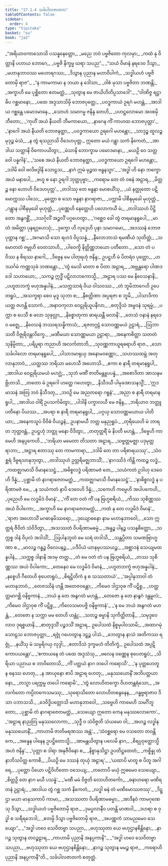 ```yaml
---
title: "17.1.4 သင်္ခပါလဇာတက"
tableOfContents: false
sidebar:
  order: 4
type: "tipitaka"
basket: "su"
book: "ja2"
---
```



<DynamicBreadcrumb />

<Division number="143" book="ja2">

<Paragraph number="147" type="verses" book="ja2">
_“အရိယာဝကာသောသိ ပသန္နနေတ္တော,_  
_မညေ ဘဝံ ပဗ္ဗဇိတော ကုလမှာ;_  
_ကထံ နု ဝိတ္တာနိ ပဟာယ ဘောဂေ,_  
_ပဗ္ဗဇိ နိက္ခမ္မ ဃရာ သပည”._  

</Paragraph>

</Division>
<Division number="144" book="ja2">

<Paragraph number="148" type="verses" book="ja2">
_“သယံ ဝိမာနံ နရဒေဝ ဒိသွာ,_  
_မဟာနုဘာဝဿ မဟောရဂဿ;_  
_ဒိသွာန ပုညာန မဟာဝိပါကံ,_  
_သဒ္ဓါယဟံ ပဗ္ဗဇိတောမှိ ရာဇ”._  

</Paragraph>

</Division>
<Division number="145" book="ja2">

<Paragraph number="149" type="verses" book="ja2">
_“န ကာမကာမာ န ဘယာ န ဒေါသာ,_  
_ဝါစံ မုသာ ပဗ္ဗဇိတာ ဘဏန္တိ;_  
_အက္ခာဟိ မေ ပုစ္ဆိတော ဧတမတ္ထံ,_  
_သုတွာန မေ ဇာယိဟိတိပ္ပသာဒေါ”._  

</Paragraph>

</Division>
<Division number="146" book="ja2">

<Paragraph number="150" type="verses" book="ja2">
_“ဝါဏိဇ္ဇ ရဋ္ဌာဓိပ ဂစ္ဆမာနော,_  
_ပထေ အဒ္ဒသာသိမှိ ဘောဇပုတ္တေ;_  
_ပဝဒ္ဓကာယံ ဥရဂံ မဟန္တံ,_  
_အာဒါယ ဂစ္ဆန္တေ ပမောဒမာနေ._  

</Paragraph>

</Division>
<Division number="147" book="ja2">

<Paragraph number="151" type="verses" book="ja2">
_သောဟံ သမာဂမ္မ ဇနိန္ဒ တေဟိ,_  
_ပဟဋ္ဌလောမော အဝစမှိ ဘီတော;_  
_‘ကုဟိံ အယံ နီယတိ ဘီမကာယော,_  
_နာဂေန ကိံ ကာဟထ ဘောဇပုတ္တာ’._  

</Paragraph>

</Division>
<Division number="148" book="ja2">

<Paragraph number="152" type="verses" book="ja2">
_‘နာဂေါ အယံ နီယတိ ဘောဇနတ္ထာ,_  
_ပဝဒ္ဓကာယော ဥရဂေါ မဟန္တော;_  
_သာဒုဉ္စ ထူလဉ္စ မုဒုဉ္စ မံသံ,_  
_န တွံ ရသညာသိ ဝိဒေဟပုတ္တ._  

</Paragraph>

</Division>
<Division number="149" book="ja2">

<Paragraph number="153" type="verses" book="ja2">
ဣတော မယံ ဂန္တွာ သကံ နိကေတံ,_  
_အာဒါယ သတ္ထာနိ ဝိကောပယိတွာ;_  
_မံသာနိ ဘောက္ခာမ ပမောဒမာနာ,_  
_မယဉှိ ဝေ သတ္တဝေါ ပန္နဂါနံ’._  

</Paragraph>

</Division>
<Division number="150" book="ja2">

<Paragraph number="154" type="verses" book="ja2">
_‘သစေ အယံ နီယတိ ဘောဇနတ္ထာ,_  
_ပဝဒ္ဓကာယော ဥရဂေါ မဟန္တော;_  
_ဒဒါမိ ဝေါ ဗလိဗဒ္ဒါနိ သောဠသ,_  
_နာဂံ ဣမံ မုဉ္စထ ဗန္ဓနသ္မာ’._  

</Paragraph>

</Division>
<Division number="151" book="ja2">

<Paragraph number="155" type="verses" book="ja2">
_‘အဒ္ဓါ ဟိ နော ဘက္ခော အယံ မနာပေါ,_  
_ဗဟူ စ နော ဥရဂါ ဘုတ္တပုဗ္ဗာ;_  
_ကရောမ တေ တံ ဝစနံ အဠာရ,_  
_မိတ္တဉ္စ နော ဟောဟိ ဝိဒေဟပုတ္တ’._  

</Paragraph>

</Division>
<Division number="152" book="ja2">

<Paragraph number="156" type="verses" book="ja2">
_တဒါဿု တေ ဗန္ဓနာ မောစယိံသု,_  
_ယံ နတ္ထုတော ပဋိမောက္ကဿ ပါသေ;_  
_မုတ္တော စ သော ဗန္ဓနာ နာဂရာဇာ,_  
_ပက္ကာမိ ပါစီနမုခေါ မုဟုတ္တံ._  

</Paragraph>

</Division>
<Division number="153" book="ja2">

<Paragraph number="157" type="verses" book="ja2">
_ဂန္တွာန ပါစီနမုခေါ မုဟုတ္တံ,_  
_ပုဏ္ဏေဟိ နေတ္တေဟိ ပလောကယီ မံ;_  
_တဒါဿဟံ ပိဋ္ဌိတော အနွဂစ္ဆိံ,_  
_ဒသင်္ဂုလိံ အဉ္ဇလိံ ပဂ္ဂဟေတွာ._  

</Paragraph>

</Division>
<Division number="154" book="ja2">

<Paragraph number="158" type="verses" book="ja2">
_‘ဂစ္ဆေဝ ခေါ တွံ တရမာနရူပေါ,_  
_မာ တံ အမိတ္တာ ပုနရဂ္ဂဟေသုံ;_  
_ဒုက္ခော ဟိ လုဒ္ဒေဟိ ပုနာ သမာဂမော,_  
_အဒဿနံ ဘောဇပုတ္တာန ဂစ္ဆ’._  

</Paragraph>

</Division>
<Division number="155" book="ja2">

<Paragraph number="159" type="verses" book="ja2">
_အဂမာသိ သော ရဟဒံ ဝိပ္ပသန္နံ,_  
_နီလောဘာသံ ရမဏီယံ သုတိတ္ထံ;_  
_သမောတတံ ဇမ္ဗုဟိ ဝေတသာဟိ,_  
_ပါဝေက္ခိ နိတ္တိဏ္ဏဘယော ပတီတော._  

</Paragraph>

</Division>
<Division number="156" book="ja2">

<Paragraph number="160" type="verses" book="ja2">
_သော တံ ပဝိဿ န စိရဿ နာဂေါ,_  
_ဒိဗ္ဗေန မေ ပါတုရဟုံ ဇနိန္ဒ;_  
ဥပဋ္ဌဟီ မံ ပိတရံဝ ပုတ္တော,_  
_ဟဒယင်္ဂမံ ကဏ္ဏသုခံ ဘဏန္တော._  

</Paragraph>

</Division>
<Division number="157" book="ja2">

<Paragraph number="161" type="verses" book="ja2">
_‘တွံ မေသိ မာတာ စ ပိတာ အဠာရ,_  
_အဗ္ဘန္တရော ပါဏဒဒေါ သဟာယော;_  
_သကဉ္စ ဣဒ္ဓိံ ပဋိလာဘကောသ္မိ,_  
_အဠာရ ပဿ မေ နိဝေသနာနိ;_  
_ပဟူတဘက္ခံ ဗဟုအန္နပါနံ,_  
_မသက္ကသာရံ ဝိယ ဝါသဝဿ._  

</Paragraph>

</Division>
<Division number="158" book="ja2">

<Paragraph number="162" type="verses" book="ja2">
_တံ ဘူမိဘာဂေဟိ ဥပေတရူပံ,_  
_အသက္ခရာ စေဝ မုဒူ သုဘာ စ;_  
_နီစတ္တိဏာ အပ္ပရဇာ စ ဘူမိ,_  
_ပါသာဒိကာ ယတ္ထ ဇဟန္တိ သောကံ._  

</Paragraph>

</Division>
<Division number="159" book="ja2">

<Paragraph number="163" type="verses" book="ja2">
_အနာဝကုလာ ဝေဠုရိယူပနီလာ,_  
_စတုဒ္ဒိသံ အမ္ဗဝနံ သုရမ္မံ;_  
_ပက္ကာ စ ပေသီ စ ဖလာ သုဖုလ္လာ,_  
_နိစ္စောတုကာ ဓာရယန္တီ ဖလာနိ’._  

</Paragraph>

</Division>
<Division number="160" book="ja2">

<Paragraph number="164" type="verses" book="ja2">
_တေသံ ဝနာနံ နရဒေဝ မဇ္ဈေ,_  
_နိဝေသနံ ဘဿရသန္နိကာသံ;_  
_ရဇတဂ္ဂဠံ သောဝဏ္ဏမယံ ဥဠာရံ,_  
_ဩဘာသတီ ဝိဇ္ဇုရိဝန္တလိက္ခေ._  

</Paragraph>

</Division>
<Division number="161" book="ja2">

<Paragraph number="165" type="verses" book="ja2">
_မဏီမယာ သောဏ္ဏမယာ ဥဠာရာ,_  
_အနေကစိတ္တာ သတတံ သုနိမ္မိတာ;_  
_ပရိပူရာ ကညာဟိ အလင်္ကတာဘိ,_  
_သုဝဏ္ဏကာယူရဓရာဟိ ရာဇ._  

</Paragraph>

</Division>
<Division number="162" book="ja2">

<Paragraph number="166" type="verses" book="ja2">
_သော သင်္ခပါလော တရမာနရူပေါ,_  
_ပါသာဒမာရုယှ အနောမဝဏ္ဏော;_  
_သဟဿထမ္ဘံ အတုလာနုဘာဝံ,_  
_ယတ္ထဿ ဘရိယာ မဟေသီ အဟောသိ._  

</Paragraph>

</Division>
<Division number="163" book="ja2">

<Paragraph number="167" type="verses" book="ja2">
_ဧကာ စ နာရီ တရမာနရူပါ,_  
_အာဒါယ ဝေဠုရိယမယံ မဟဂ္ဃံ;_  
_သုဘံ မဏိံ ဇာတိမန္တူပပန္နံ,_  
_အစောဒိတာ အာသနမဗ္ဘိဟာသိ._  

</Paragraph>

</Division>
<Division number="164" book="ja2">

<Paragraph number="168" type="verses" book="ja2">
_တတော မံ ဥရဂေါ ဟတ္ထေ ဂဟေတွာ,_  
_နိသီဒယီ ပါမုခအာသနသ္မိံ;_  
_‘ဣဒမာသနံ အတြ ဘဝံ နိသီဒတု,_  
_ဘဝဉှိ မေ အညတရော ဂရူနံ’._  

</Paragraph>

</Division>
<Division number="165" book="ja2">

<Paragraph number="169" type="verses" book="ja2">
_အညာ စ နာရီ တရမာနရူပါ,_  
_အာဒါယ ဝါရိံ ဥပသင်္ကမိတွာ;_  
_ပါဒါနိ ပက္ခာလယီ မေ ဇနိန္ဒ,_  
_ဘရိယာဝ ဘတ္တူ ပတိနော ပိယဿ._  

</Paragraph>

</Division>
<Division number="166" book="ja2">

<Paragraph number="170" type="verses" book="ja2">
_အပရာ စ နာရီ တရမာနရူပါ,_  
_ပဂ္ဂယှ သောဝဏ္ဏမယာယ ပါတိယာ;_  
_အနေကသူပံ ဝိဝိဓံ ဝိယဉ္ဇနံ,_  
ဥပနာမယီ ဘတ္တ မနုညရူပံ._  

</Paragraph>

</Division>
<Division number="167" book="ja2">

<Paragraph number="171" type="verses" book="ja2">
_တုရိယေဟိ မံ ဘာရတ ဘုတ္တဝန္တံ,_  
ဥပဋ္ဌဟုံ ဘတ္တု မနော ဝိဒိတွာ;_  
_တတုတ္တရိံ မံ နိပတီ မဟန္တံ,_  
_ဒိဗ္ဗေဟိ ကာမေဟိ အနပ္ပကေဟိ._  

</Paragraph>

</Division>
<Division number="168" book="ja2">

<Paragraph number="172" type="verses" book="ja2">
_‘ဘရိယာ မမေတာ တိသတာ အဠာရ,_  
_သဗ္ဗတ္တမဇ္ဈာ ပဒုမုတ္တရာဘာ;_  
_အဠာရ ဧတာဿု တေ ကာမကာရာ,_  
_ဒဒါမိ တေ တာ ပရိစာရယဿု’._  

</Paragraph>

</Division>
<Division number="169" book="ja2">

<Paragraph number="173" type="verses" book="ja2">
_သံဝစ္ဆရံ ဒိဗ္ဗရသာနုဘုတွာ,_  
_တဒါဿုဟံ ဥတ္တရိမဇ္ဈဘာသိံ;_  
_‘နာဂဿိဒံ ကိန္တိ ကထဉ္စ လဒ္ဓံ,_  
_ကထဇ္ဈဂမာသိ ဝိမာနသေဋ္ဌံ._  

</Paragraph>

</Division>
<Division number="170" book="ja2">

<Paragraph number="174" type="verses" book="ja2">
_အဓိစ္စလဒ္ဓံ ပရိဏာမဇံ တေ,_  
_သယံကတံ ဥဒါဟု ဒေဝေဟိ ဒိန္နံ;_  
_ပုစ္ဆာမိ တံ နာဂရာဇေတမတ္ထံ,_  
_ကထဇ္ဈဂမာသိ ဝိမာနသေဋ္ဌံ’._  

</Paragraph>

</Division>
<Division number="171" book="ja2">

<Paragraph number="175" type="verses" book="ja2">
_‘နာဓိစ္စလဒ္ဓံ န ပရိဏာမဇံ မေ,_  
_န သယံကတံ နာပိ ဒေဝေဟိ ဒိန္နံ;_  
_သကေဟိ ကမ္မေဟိ အပါပကေဟိ,_  
_ပုညေဟိ မေ လဒ္ဓမိဒံ ဝိမာနံ’._  

</Paragraph>

</Division>
<Division number="172" book="ja2">

<Paragraph number="176" type="verses" book="ja2">
_‘ကိံ တေ ဝတံ ကိံ ပန ဗြဟ္မစရိယံ,_  
_ကိဿ သုစိဏ္ဏဿ အယံ ဝိပါကော;_  
_အက္ခာဟိ မေ နာဂရာဇေတမတ္ထံ,_  
_ကထံ နု တေ လဒ္ဓမိဒံ ဝိမာနံ’._  

</Paragraph>

</Division>
<Division number="173" book="ja2">

<Paragraph number="177" type="verses" book="ja2">
_‘ရာဇာ အဟောသိံ မဂဓာနမိဿရော,_  
_ဒုယျောဓနော နာမ မဟာနုဘာဝေါ;_  
_သော ဣတ္တရံ ဇီဝိတံ သံဝိဒိတွာ,_  
_အသဿတံ ဝိပရိဏာမဓမ္မံ._  

</Paragraph>

</Division>
<Division number="174" book="ja2">

<Paragraph number="178" type="verses" book="ja2">
_အန္နဉ္စ ပါနဉ္စ ပသန္နစိတ္တော,_  
_သက္ကစ္စ ဒါနံ ဝိပုလံ အဒါသိံ;_  
_ဩပါနဘူတံ မေ ဃရံ တဒါသိ,_  
_သန္တပ္ပိတာ သမဏဗြာဟ္မဏာ စ._  

</Paragraph>

</Division>
<Division number="175" book="ja2">

<Paragraph number="179" type="verses" book="ja2">
_မာလဉ္စ ဂန္ဓဉ္စ ဝိလေပနဉ္စ,_  
_ပဒီပိယံ ယာနမုပဿယဉ္စ;_  
_အစ္ဆာဒနံ သေယျမထန္နပါနံ,_  
_သက္ကစ္စ ဒါနာနိ အဒမှ တတ္ထ._  

</Paragraph>

</Division>
<Division number="176" book="ja2">

<Paragraph number="180" type="verses" book="ja2">
_တံ မေ ဝတံ တံ ပန ဗြဟ္မစရိယံ,_  
_တဿ သုစိဏ္ဏဿ အယံ ဝိပါကော;_  
_တေနေဝ မေ လဒ္ဓမိဒံ ဝိမာနံ,_  
_ပဟူတဘက္ခံ ဗဟုအန္နပါနံ;_  
_နစ္စေဟိ ဂီတေဟိ စုပေတရူပံ,_  
_စိရဋ္ဌိတိကံ န စ သဿတာယံ’._  

</Paragraph>

</Division>
<Division number="177" book="ja2">

<Paragraph number="181" type="verses" book="ja2">
_‘အပ္ပါနုဘာဝါ တံ မဟာနုဘာဝံ,_  
_တေဇဿိနံ ဟန္တိ အတေဇဝန္တော;_  
_ကိမေဝ ဒါဌာဝုဓ ကိံ ပဋိစ္စ,_  
_ဟတ္ထတ္တမာဂစ္ဆိ ဝနိဗ္ဗကာနံ._  

</Paragraph>

</Division>
<Division number="178" book="ja2">

<Paragraph number="182" type="verses" book="ja2">
_ဘယံ နု တေ အနွဂတံ မဟန္တံ,_  
_တေဇော နု တေ နာနွဂံ ဒန္တမူလံ;_  
_ကိမေဝ ဒါဌာဝုဓ ကိံ ပဋိစ္စ,_  
_ကိလေသမာပဇ္ဇိ ဝနိဗ္ဗကာနံ’._  

</Paragraph>

</Division>
<Division number="179" book="ja2">

<Paragraph number="183" type="verses" book="ja2">
_‘န မေ ဘယံ အနွဂတံ မဟန္တံ,_  
_တေဇော န သက္ကာ မမ တေဟိ ဟန္တုံ;_  
_သတဉ္စ ဓမ္မာနိ သုကိတ္တိတာနိ,_  
_သမုဒ္ဒဝေလာဝ ဒုရစ္စယာနိ._  

</Paragraph>

</Division>
<Division number="180" book="ja2">

<Paragraph number="184" type="verses" book="ja2">
_စာတုဒ္ဒသိံ ပဉ္စဒသိံ အဠာရ,_  
ဥပေါသထံ နိစ္စမုပါဝသာမိ;_  
_အထာဂမုံ သောဠသ ဘောဇပုတ္တာ,_  
_ရဇ္ဇုံ ဂဟေတွာန ဒဠှဉ္စ ပါသံ._  

</Paragraph>

</Division>
<Division number="181" book="ja2">

<Paragraph number="185" type="verses" book="ja2">
_ဘေတွာန နာသံ အတိကဿ ရဇ္ဇုံ,_  
_နယိံသု မံ သမ္ပရိဂယှ လုဒ္ဒါ;_  
_ဧတာဒိသံ ဒုက္ခမဟံ တိတိက္ခံ,_  
ဥပေါသထံ အပ္ပဋိကောပယန္တော’._  

</Paragraph>

</Division>
<Division number="182" book="ja2">

<Paragraph number="186" type="verses" book="ja2">
_‘ဧကာယနေ တံ ပထေ အဒ္ဒသံသု,_  
_ဗလေန ဝဏ္ဏေန စုပေတရူပံ;_  
_သိရိယာ ပညာယ စ ဘာဝိတောသိ,_  
_ကိံ ပတ္ထယံ နာဂ တပေါ ကရောသိ’._  

</Paragraph>

</Division>
<Division number="183" book="ja2">

<Paragraph number="187" type="verses" book="ja2">
_‘န ပုတ္တဟေတူ န ဓနဿ ဟေတု,_  
_န အာယုနော စာပိ အဠာရ ဟေတု;_  
_မနုဿယောနိံ အဘိပတ္ထယာနော,_  
_တသ္မာ ပရက္ကမ္မ တပေါ ကရောမိ’._  

</Paragraph>

</Division>
<Division number="184" book="ja2">

<Paragraph number="188" type="verses" book="ja2">
_‘တွံ လောဟိတက္ခော ဝိဟတန္တရံသော,_  
_အလင်္ကတော ကပ္ပိတကေသမဿု;_  
_သုရောသိတော လောဟိတစန္ဒနေန,_  
_ဂန္ဓဗ္ဗရာဇာဝ ဒိသာ ပဘာသသိ._  

</Paragraph>

</Division>
<Division number="185" book="ja2">

<Paragraph number="189" type="verses" book="ja2">
_ဒေဝိဒ္ဓိပတ္တောသိ မဟာနုဘာဝေါ,_  
_သဗ္ဗေဟိ ကာမေဟိ သမင်္ဂိဘူတော;_  
_ပုစ္ဆာမိ တံ နာဂရာဇေတမတ္ထံ,_  
_သေယျော ဣတော ကေန မနုဿလောကော’._  

</Paragraph>

</Division>
<Division number="186" book="ja2">

<Paragraph number="190" type="verses" book="ja2">
_‘အဠာရ နာညတြ မနုဿလောကာ,_  
_သုဒ္ဓီ ဝ သံဝိဇ္ဇတိ သံယမော ဝါ;_  
_အဟဉ္စ လဒ္ဓါန မနုဿယောနိံ,_  
_ကာဟာမိ ဇာတိမရဏဿ အန္တံ’._  

</Paragraph>

</Division>
<Division number="187" book="ja2">

<Paragraph number="191" type="verses" book="ja2">
_‘သံဝစ္ဆရော မေ ဝသတော တဝန္တိကေ,_  
_အန္နေန ပါနေန ဥပဋ္ဌိတောသ္မိ;_  
_အာမန္တယိတွာန ပလေမိ နာဂ,_  
_စိရပ္ပဝုတ္ထောသ္မိ အဟံ ဇနိန္ဒ’._  

</Paragraph>

</Division>
<Division number="188" book="ja2">

<Paragraph number="192" type="verses" book="ja2">
_‘ပုတ္တာ စ ဒါရာ အနုဇီဝိနော စ,_  
_နိစ္စာနုသိဋ္ဌာ ဥပတိဋ္ဌထေတံ;_  
_ကစ္စိန္နု တံ နာဘိသပိတ္ထ ကောစိ,_  
_ပိယဉှိ မေ ဒဿနံ တုယှံ အဠာရ’._  

</Paragraph>

</Division>
<Division number="189" book="ja2">

<Paragraph number="193" type="verses" book="ja2">
_‘ယထာပိ မာတူ စ ပိတူ အဂါရေ,_  
_ပုတ္တော ပိယော ပဋိဝိဟိတော ဝသေယျ;_  
_တတောပိ မယှံ ဣဓမေဝ သေယျော,_  
_စိတ္တဉှိ တေ နာဂ မယီ ပသန္နံ’._  

</Paragraph>

</Division>
<Division number="190" book="ja2">

<Paragraph number="194" type="verses" book="ja2">
_‘မဏီ မမံ ဝိဇ္ဇတိ လောဟိတင်္ကော,_  
_ဓနာဟရော မဏိရတနံ ဥဠာရံ;_  
_အာဒါယ တွံ ဂစ္ဆ သကံ နိကေတံ,_  
_လဒ္ဓါ ဓနံ တံ မဏိမောဿဇဿု’._  

</Paragraph>

</Division>
<Division number="191" book="ja2">

<Paragraph number="195" type="verses" book="ja2">
_ဒိဋ္ဌာ မယာ မာနုသကာပိ ကာမာ,_  
_အသဿတာ ဝိပရိဏာမဓမ္မာ;_  
_အာဒီနဝံ ကာမဂုဏေသု ဒိသွာ,_  
_သဒ္ဓါယဟံ ပဗ္ဗဇိတောမှိ ရာဇ._  

</Paragraph>

</Division>
<Division number="192" book="ja2">

<Paragraph number="196" type="verses" book="ja2">
_ဒုမပ္ဖလာနီဝ ပတန္တိ မာဏဝါ,_  
_ဒဟရာ စ ဝုဒ္ဓါ စ သရီရဘေဒါ;_  
_ဧတမ္ပိ ဒိသွာ ပဗ္ဗဇိတောမှိ ရာဇ,_  
_အပဏ္ဏကံ သာမညမေဝ သေယျော”._  

</Paragraph>

</Division>
<Division number="193" book="ja2">

<Paragraph number="197" type="verses" book="ja2">
_“အဒ္ဓါ ဟဝေ သေဝိတဗ္ဗာ သပညာ,_  
_ဗဟုဿုတာ ယေ ဗဟုဌာနစိန္တိနော;_  
_နာဂဉ္စ သုတွာန တဝဉ္စဠာရ,_  
_ကာဟာမိ ပုညာနိ အနပ္ပကာနိ”._  

</Paragraph>

</Division>
<Division number="194" book="ja2">

<Paragraph number="198" type="verses" book="ja2">
_“အဒ္ဓါ ဟဝေ သေဝိတဗ္ဗာ သပညာ,_  
_ဗဟုဿုတာ ယေ ဗဟုဌာနစိန္တိနော;_  
_နာဂဉ္စ သုတွာန မမဉ္စ ရာဇ,_  
_ကရောဟိ ပုညာနိ အနပ္ပကာနီ”တိ._  


</Paragraph>
</Division>

<Paragraph number="199" type="center" book="ja2">
သင်္ခပါလဇာတကံ စတုတ္ထံ.
</Paragraph>